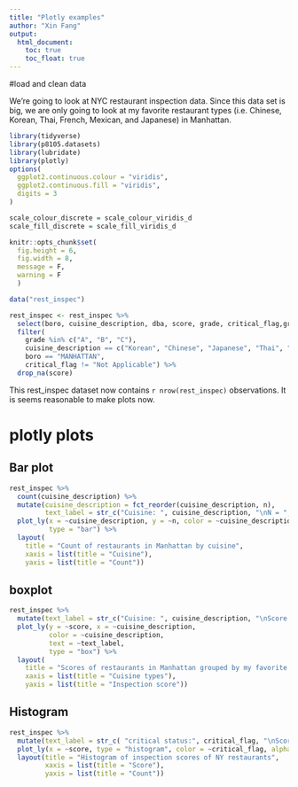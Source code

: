 ```yaml
---
title: "Plotly examples"
author: "Xin Fang"
output: 
  html_document:
    toc: true
    toc_float: true
---
```


#load and clean data

We're going to look at NYC restaurant inspection data. Since this data set is big, we are only going to look at my favorite restaurant types (i.e. Chinese, Korean, Thai, French, Mexican, and Japanese) in Manhattan. 

```r
library(tidyverse)
library(p8105.datasets)
library(lubridate)
library(plotly)
options(
  ggplot2.continuous.colour = "viridis",
  ggplot2.continuous.fill = "viridis",
  digits = 3
)

scale_colour_discrete = scale_colour_viridis_d
scale_fill_discrete = scale_fill_viridis_d 

knitr::opts_chunk$set(
  fig.height = 6,
  fig.width = 8,
  message = F,
  warning = F 
  )
```

```r
data("rest_inspec")

rest_inspec <- rest_inspec %>% 
  select(boro, cuisine_description, dba, score, grade, critical_flag,grade_date) %>% 
  filter(
    grade %in% c("A", "B", "C"), 
    cuisine_description == c("Korean", "Chinese", "Japanese", "Thai", "French", "Mexican"), 
    boro == "MANHATTAN", 
    critical_flag != "Not Applicable") %>% 
  drop_na(score)
```
This rest_inspec dataset now contains `r nrow(rest_inspec)` observations. It is seems reasonable to make plots now. 

# plotly plots 

## Bar plot
```r
rest_inspec %>% 
  count(cuisine_description) %>% 
  mutate(cuisine_description = fct_reorder(cuisine_description, n), 
         text_label = str_c("Cuisine: ", cuisine_description, "\nN = ", n)) %>% 
  plot_ly(x = ~cuisine_description, y = ~n, color = ~cuisine_description,text = ~text_label,
          type = "bar") %>% 
  layout(
    title = "Count of restaurants in Manhattan by cuisine", 
    xaxis = list(title = "Cuisine"),
    yaxis = list(title = "Count"))
```

## boxplot 
```r
rest_inspec %>% 
  mutate(text_label = str_c("Cuisine: ", cuisine_description, "\nScore: ", score)) %>%
  plot_ly(y = ~score, x = ~cuisine_description, 
          color = ~cuisine_description, 
          text = ~text_label,
          type = "box") %>% 
  layout(
    title = "Scores of restaurants in Manhattan grouped by my favorite cuisine types", 
    xaxis = list(title = "Cuisine types"),
    yaxis = list(title = "Inspection score"))
```


## Histogram
```r
rest_inspec %>%
  mutate(text_label = str_c( "critical status:", critical_flag, "\nScore: ", score)) %>%
  plot_ly(x = ~score, type = "histogram", color = ~critical_flag, alpha = .8, hovertext = ~text_label) %>% 
  layout(title = "Histogram of inspection scores of NY restaurants",
         xaxis = list(title = "Score"),
         yaxis = list(title = "Count"))
```